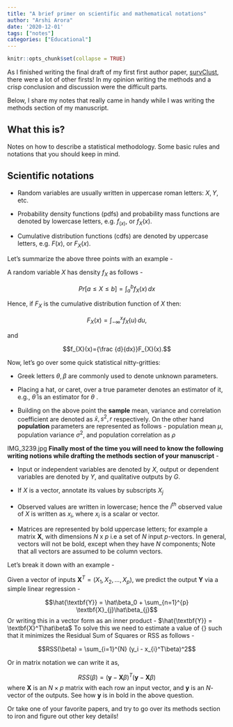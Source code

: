 ```yaml
---
title: "A brief primer on scientific and mathematical notations"
author: "Arshi Arora"
date: '2020-12-01'
tags: ["notes"]
categories: ["Educational"]
---
```

  
  ```r
knitr::opts_chunk$set(collapse = TRUE)
```

As I finished writing the final draft of my first first author paper, [survClust](https://www.biorxiv.org/content/10.1101/2020.05.11.084798v1), there were a lot of other firsts! In my opinion writing the methods and a crisp conclusion and discussion  were the difficult parts. 

Below, I share my notes that really came in handy while I was writing the methods section of my manuscript. 

## What this is?  

Notes on how to describe a statistical methodology. Some basic rules and notations that you should keep in mind. 

## Scientific notations

* Random variables are usually written in uppercase roman letters: $X,Y$, etc.

* Probability density functions (pdfs) and probability mass functions are denoted by lowercase letters, e.g. $f_{(x)}$, or $f_{X}(x)$.

* Cumulative distribution functions (cdfs) are denoted by uppercase letters, e.g. $F(x)$, or $F_{X}(x)$.

Let's summarize the above three points with an example - 

A random variable $X$ has density $f_{X}$ as follows - 

$$ Pr[a\leq X\leq b]=\int _{a}^{b}f_{X}(x)\,dx$$

Hence, if $F_{X}$ is the cumulative distribution function of $X$ then:

$$F_{X}(x)=\int _{-\infty }^{x}f_{X}(u)\,du,$$

and 

$$f_{X}(x)={\frac {d}{dx}}F_{X}(x).$$

Now, let's go over some quick statistical nitty-gritties: 

* Greek letters $\theta, \beta$ are commonly used to denote unknown parameters.

* Placing a hat, or caret, over a true parameter denotes an estimator of it, e.g., $\widehat {\theta }$ is an estimator for $\theta$ .

* Building on the above point the __sample__ mean, variance and correlation coefficient are denoted as $\bar{x}, s^2, r$ respectively. On the other hand __population__ parameters are represented as follows - population mean $\mu$, population variance $\sigma^2$, and population correlation as $\rho$


IMG_3239.jpg
__Finally most of the time you will need to know the following writing notions while drafting the methods section of your manuscript__ - 

* Input or independent variables are denoted by $X$, output or dependent variables are denoted by $Y$, and qualitative outputs by $G$. 

* If $X$ is a vector, annotate its values by subscripts $X_j$

* Observed values are written in lowercase; hence the $i^{th}$ observed value of $X$ is written as $x_i$, where $x_i$ is  a scalar or vector. 

* Matrices are represented by bold uppercase letters; for example a matrix $\textbf{X}$, with dimensions $N$ x $p$ i.e a set of $N$ input $p$-vectors. In general, vectors will not be bold, except when they have $N$ components; Note that all vectors are assumed to be column vectors.

Let's break it down with an example - 

Given a vector of inputs $\textbf{X}^T = (X_1,X_2,...,X_p)$, we predict the output $\textbf{Y}$ via a simple linear regression - 

$$\hat{\textbf{Y}} = \hat\beta_0 + \sum_{n=1}^{p} \textbf{X}_{j}\hat\beta_{j}$$
Or writing this in a vector form as an inner product - $\hat{\textbf{Y}} = \textbf{X}^T\hat\beta$
To solve this we need to estimate a value of {\beta} such that it minimizes the Residual Sum of Squares or RSS as follows - 

$$RSS(\beta) =  \sum_{i=1}^{N} (y_i - x_{i}^T\beta)^2$$

Or in matrix notation we can write it as, 

$$RSS(\beta) =  (\textbf{y} - \textbf{X}\beta)^T(\textbf{y} - \textbf{X}\beta)$$
where $\textbf{X}$ is an $N × p$ matrix with each row an input vector, and $\textbf{y}$ is an $N$-vector of the outputs. See how $\textbf{y}$ is in bold in the above question. 

Or take one of your favorite papers, and try to go over its methods section to iron and figure out other key details! 


